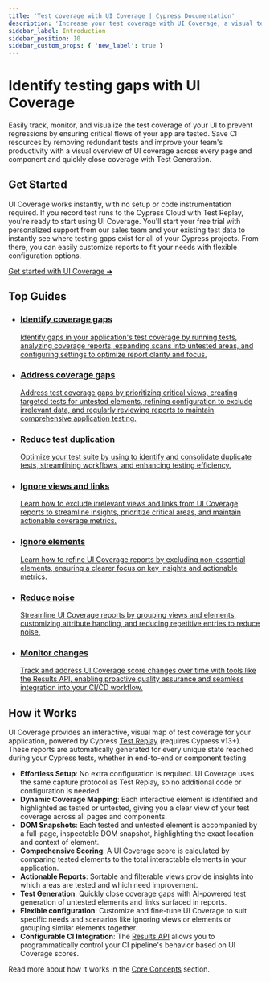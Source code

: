 ```yaml
---
title: 'Test coverage with UI Coverage | Cypress Documentation'
description: 'Increase your test coverage with UI Coverage, a visual test coverage report based on the interactive elements that make up your application.'
sidebar_label: Introduction
sidebar_position: 10
sidebar_custom_props: { 'new_label': true }
---
```


<ProductHeading product="ui-coverage" />

# Identify testing gaps with UI Coverage

Easily track, monitor, and visualize the test coverage of your UI to prevent regressions by ensuring critical flows of your app are tested. Save CI resources by removing redundant tests and improve your team's productivity with a visual overview of UI coverage across every page and component and quickly close coverage with Test Generation.

<Btn
  label="Request trial ➜"
  variant="indigo-dark"
  className="mr-1"
  href="https://www.cypress.io/ui-coverage?utm_medium=intro-cta&utm_source=docs.cypress.io&utm_content=Request%20trial"
/>
<Btn
  label="See a demo"
  icon="action-play-small"
  className="mr-1"
  href="https://on.cypress.io/ui-coverage-demo-video"
/>
<Btn
  label=" Explore an example project"
  icon="object-tested-element"
  className="mr-1"
  href="https://on.cypress.io/rwa-ui-coverage-views?utm_source=docs.cypress.io&utm_medium=intro-cta&utm_content=Explore%20an%20example%20project"
/>

<DocsImage
  src="/img/ui-coverage/get-started/Cypress_UI_Coverage_demo.gif"
  alt="UI Coverage demo showing a mouse hovering and interacting with the UI of the Cloud product"
  noBorder="true"
/>

## Get Started

UI Coverage works instantly, with no setup or code instrumentation required. If you record test runs to the Cypress Cloud with Test Replay, you're ready to start using UI Coverage.
You'll start your free trial with personalized support from our sales team and your existing test data to instantly see where testing gaps exist for all of your Cypress projects.
From there, you can easily customize reports to fit your needs with flexible configuration options.

[Get started with UI Coverage ➜](/ui-coverage/get-started/setup)

## Top Guides

<ul class="guidesList">
  <li class="card">
    <a
      href="/ui-coverage/guides/identify-coverage-gaps"
      aria-labelledby="card-title-1"
    >
      <Icon name="list-check" />
      <h3 id="card-title-1">Identify coverage gaps</h3>
      <p>
        Identify gaps in your application's test coverage by running tests,
        analyzing coverage reports, expanding scans into untested areas, and
        configuring settings to optimize report clarity and focus.
      </p>
    </a>
  </li>
  <li class="card">
    <a
      href="/ui-coverage/guides/address-coverage-gaps"
      aria-labelledby="card-title-2"
    >
      <Icon name="clipboard-check" />
      <h3 id="card-title-2">Address coverage gaps</h3>
      <p>
        Address test coverage gaps by prioritizing critical views, creating
        targeted tests for untested elements, refining configuration to exclude
        irrelevant data, and regularly reviewing reports to maintain
        comprehensive application testing.
      </p>
    </a>
  </li>
  <li class="card">
    <a
      href="/ui-coverage/guides/reduce-test-duplication"
      aria-labelledby="card-title-3"
    >
      <Icon name="check-double" />
      <h3 id="card-title-3">Reduce test duplication</h3>
      <p>
        Optimize your test suite by using to identify and consolidate duplicate
        tests, streamlining workflows, and enhancing testing efficiency.
      </p>
    </a>
  </li>
  <li class="card">
    <a
      href="/ui-coverage/guides/ignore-views-and-links"
      aria-labelledby="card-title-4"
    >
      <Icon name="link-slash" />
      <h3 id="card-title-4">Ignore views and links</h3>
      <p>
        Learn how to exclude irrelevant views and links from UI Coverage reports
        to streamline insights, prioritize critical areas, and maintain
        actionable coverage metrics.
      </p>
    </a>
  </li>
  <li class="card">
    <a
      href="/ui-coverage/guides/ignore-elements"
      aria-labelledby="card-title-5"
    >
      <Icon name="ban" />
      <h3 id="card-title-5">Ignore elements</h3>
      <p>
        Learn how to refine UI Coverage reports by excluding non-essential
        elements, ensuring a clearer focus on key insights and actionable
        metrics.
      </p>
    </a>
  </li>
  <li class="card">
    <a href="/ui-coverage/guides/reduce-noise" aria-labelledby="card-title-6">
      <Icon name="filter" />
      <h3 id="card-title-6">Reduce noise</h3>
      <p>
        Streamline UI Coverage reports by grouping views and elements,
        customizing attribute handling, and reducing repetitive entries to
        reduce noise.
      </p>
    </a>
  </li>
  <li class="card">
    <a
      href="/ui-coverage/guides/monitor-changes"
      aria-labelledby="card-title-7"
    >
      <Icon name="chart-line" />
      <h3 id="card-title-7">Monitor changes</h3>
      <p>
        Track and address UI Coverage score changes over time with tools like
        the Results API, enabling proactive quality assurance and seamless
        integration into your CI/CD workflow.
      </p>
    </a>
  </li>
</ul>

## How it Works

UI Coverage provides an interactive, visual map of test coverage for your application, powered by Cypress [Test Replay](/cloud/features/test-replay) (requires Cypress v13+). These reports are automatically generated for every unique state reached during your Cypress tests, whether in end-to-end or component testing.

- **Effortless Setup**: No extra configuration is required. UI Coverage uses the same capture protocol as Test Replay, so no additional code or configuration is needed.
- **Dynamic Coverage Mapping**: Each interactive element is identified and highlighted as tested or untested, giving you a clear view of your test coverage across all pages and components.
- **DOM Snapshots**: Each tested and untested element is accompanied by a full-page, inspectable DOM snapshot, highlighting the exact location and context of element.
- **Comprehensive Scoring**: A UI Coverage score is calculated by comparing tested elements to the total interactable elements in your application.
- **Actionable Reports**: Sortable and filterable views provide insights into which areas are tested and which need improvement.
- **Test Generation**: Quickly close coverage gaps with AI-powered test generation of untested elements and links surfaced in reports.
- **Flexible configuration**: Customize and fine-tune UI Coverage to suit specific needs and scenarios like ignoring views or elements or grouping similar elements together.
- **Configurable CI Integration**: The [Results API](/ui-coverage/results-api) allows you to programmatically control your CI pipeline's behavior based on UI Coverage scores.

Read more about how it works in the [Core Concepts](/ui-coverage/core-concepts/interactivity) section.
